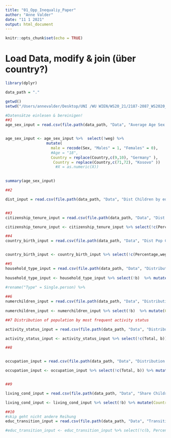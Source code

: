 ```yaml
---
title: "01_Opp_Inequaliy_Paper"
author: "Anne Valder"
date: "11 1 2021"
output: html_document
---
```


```r
knitr::opts_chunk$set(echo = TRUE)
```

# Load Data, modify & join (über country?)

```r
library(dplyr)

data_path = "."

getwd()
setwd("/Users/annevalder/Desktop/UNI /WU WIEN/WS20_21/2187-2087_WS2020_Data_Science-Machine_learning/01_Data Science Seminar Paper")

#Datensätze einlesen & bereinigen!
##1
age_sex_input = read.csv(file.path(data_path, "Data", "Average Age Sex Adults", "ilc_lvps01_1_Data.csv"), skip = 14 ,col.names = c("Year", "Country", "Age", "Sex", "X", "weg"))


age_sex_input <- age_sex_input %>%  select(!weg) %>%
                  mutate(
                    male = recode(Sex, "Males" = 1, "Females" = 0),
                    #Age = "18",
                    Country = replace(Country,c(9,10), "Germany" ),
                     Country = replace(Country,c(71,72), "Kosovo" ))
                      #X = as.numeric(X))

                    
summary(age_sex_input)

##2

dist_input = read.csv(file.path(data_path, "Data", "Dist Children by education level of parents", "ilc_lvps25_1_Data.csv"), skip = 21)


##3 
citizenship_tenure_input = read.csv(file.path(data_path, "Data", "Dist Pop Citizenship and Tenure Status", "ilc_lvps15_1_Data.csv"), skip = 224 ,col.names = c("Year","Country","Percentage","Tenure","Citizenship","Gender","Age", "Value", "weg"))

citizenship_tenure_input <- citizenship_tenure_input %>% select(!c(Percentage,weg))

##4
country_birth_input = read.csv(file.path(data_path, "Data", "Dist Pop Citizenship and Tenure Status", "ilc_lvps15_1_Data.csv"), skip = 224 ,col.names = c("Year","Country","Percentage","Tenure","Birth_Country","Gender","Age", "Value", "weg"))


country_birth_input <- country_birth_input %>% select(!c(Percentage,weg))

##5
household_type_input = read.csv(file.path(data_path, "Data", "Distribution Household Type", "ilc_lvph02_1_Data.csv"), skip = 113,col.names = c("Year","Country","Type","Value","b"))
                              
household_type_input <- household_type_input %>% select(!b)  %>% mutate(Country = replace(Country,c(64:79), "Germany"), Country = replace(Country,c(560:575), "Kosovo" ))
               
#rename("Type" = Single.person) %>% 

##6 
numerchildren_input = read.csv(file.path(data_path, "Data", "Distribution Number of Children Households", "ilc_lvph05_1_Data.csv"), skip = 28,col.names = c("Year","Country","Nr_Child","Value","b"))
                              
numerchildren_input <- numerchildren_input %>% select(!b)  %>% mutate(Country = replace(Country,c(17:20), "Germany"), Country = replace(Country,c(141:144), "Kosovo" ))

##7 Distribution of population by most frequent activity status

activity_status_input = read.csv(file.path(data_path, "Data", "Distribution of population by most frequent activity status", "ilc_lvhl02_1_Data.csv"), skip = 112, col.names = c("Year","Country","Total","Activity_Status","Age","Gender","Value","b"))

activity_status_input <- activity_status_input %>% select(!c(Total, b)) %>% mutate(Country = replace(Country,c(65:80), "Germany"), Country = replace(Country,c(561:576), "Kosovo" ))

##8 


occupation_input = read.csv(file.path(data_path, "Data", "Distribution of population by occupation", "ilc_lvhl03_1_Data.csv"), skip = 141, col.names = c("Year","Country","Occupation","Total","Gender","Value","b"))

occupation_input <- occupation_input %>% select(!c(Total, b)) %>% mutate(Country = replace(Country,c(80:99), "Germany"), Country = replace(Country,c(700:719), "Kosovo"))


##9 

living_cond_input = read.csv(file.path(data_path, "Data", "Share Children living with parents", "ilc_lvps20_1_Data.csv"), skip = 29, col.names = c("Year","Country","Condition","Value","b"))

living_cond_input <- living_cond_input %>% select(!b) %>% mutate(Country = replace(Country,c(16:19), "Germany"), Country = replace(Country,c(140:143), "Kosovo"))

##10 
#skip geht nicht andere Reihung 
educ_transition_input = read.csv(file.path(data_path, "Data", "Transition of education", "ilc_igtp01_1_Data.csv"), col.names = c("Education","Country","Percentage","Year","Education2" ,"Gender","Value", "b"))

#educ_transition_input <- educ_transition_input %>% select(!c(b, Percentage) %>% mutate(Country = replace(Country,c(25:30), "Germany"))

```



